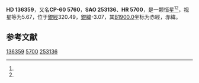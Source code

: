 {{Starbox begin
| name = HD 136359
}}
{{Starbox observe
| epoch = [[J2000.0|J2000.0]]
| constell = {{星座名待查}}<ref name=SIMBAD>{{cite web
 | url=http://simbad.u-strasbg.fr/simbad/sim-id?Ident=HR+5700
 | title =Pulsating variable Star
 | publisher=Centre de Données astronomiques de Strasbourg
 | work=SIMBAD
 | accessdate=2012-07-13}}</ref><ref name=DATA>{{cite web
 | url=http://vizier.u-strasbg.fr/viz-bin/VizieR-5?-out.add=.&-source=5050&-corr=PK=HR&-out.max=9999&HR=5700
 | title=VizieR Detailed Page
 | accessdate=2012-07-13
 | archive-date=2019-02-16
 | archive-url=https://web.archive.org/web/20190216083855/http://vizier.u-strasbg.fr/viz-bin/VizieR-5?-out.add=.&-source=5050&-corr=PK=HR&-out.max=9999&HR=5700
 | dead-url=no
 }}</ref>
| 星官 = 
| ra = {{RA|15|23|10.4}}<ref name=SIMBAD /><ref name=DATA />
| dec = {{DEC|-60|39|25}}<ref name=SIMBAD /><ref name=DATA />
| appmag_v = 5.67<ref name=SIMBAD /><ref name=DATA />
}}
{{Starbox character
| class = F7V<ref name=SIMBAD /><ref name=DATA />
| b-v = 0.48<ref name=SIMBAD /><ref name=DATA />
| u-b = 0<ref name=SIMBAD /><ref name=DATA />
| r-i = <ref name=SIMBAD /><ref name=DATA />
| variable = 
}}
{{Starbox astrometry
| radial_v = 0
| prop_mo_ra = 6
| parallax = 
| p_error = 
}}
{{Starbox catalog
| names =CP-60 5760，[[SAO星表|SAO]] 253136，[[HD星表|HD]] 136359，[[HR星表|HR]] 5700}}
{{Starbox reference |Simbad=HR+5700}}
{{Starbox end}}

'''HD 136359'''，又名'''CP-60 5760'''，'''SAO 253136'''、'''HR 5700'''，是一颗恒星<ref name=SIMBAD /><ref name=DATA />，视星等为5.67，位于[[銀道座標系|銀經]]320.49，[[銀道座標系|銀緯]]-3.07，其[[B1900.0|B1900.0]]坐标为赤經{{RA|15|15|4}}，赤緯{{DEC|-60|-3.07|49}}。

== 参考文献 ==
{{reflist}}

{{star-stub}}

[[Category:HD和HDE天體|136359]]
[[Category:HR天體|5700]]
[[Category:SAO天體|253136]]